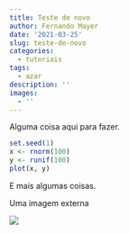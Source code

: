```yaml
---
title: Teste de novo
author: Fernando Mayer
date: '2021-03-25'
slug: teste-de-novo
categories:
  - tutoriais
tags:
  - azar
description: ''
images:
  - ''
---
```


Alguma coisa aqui para fazer.

```r
set.seed(1)
x <- rnorm(100)
y <- runif(100)
plot(x, y)
```

E mais algumas coisas.

Uma imagem externa

![](images/Screenshot from 2020-11-26 20-42-47.png)
